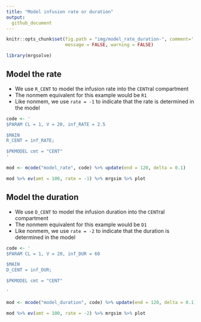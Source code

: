 ```yaml
---
title: "Model infusion rate or duration"
output: 
  github_document
---
```


```r
knitr::opts_chunk$set(fig.path = "img/model_rate_duration-", comment='.', 
                      message = FALSE, warning = FALSE)
```



```r
library(mrgsolve)
```

## Model the rate

- We use `R_CENT` to model the infusion rate into the `CENT`ral compartment
- The nonmem equivalent for this example would be `R1`
- Like nonmem, we use `rate = -1` to indicate that the 
rate is determined in the model

```r
code <- '
$PARAM CL = 1, V = 20, inf_RATE = 2.5

$MAIN
R_CENT = inf_RATE;

$PKMODEL cmt = "CENT"
'
```


```r
mod <- mcode("model_rate", code) %>% update(end = 120, delta = 0.1)
```

```r
mod %>% ev(amt = 100, rate = -1) %>% mrgsim %>% plot
```



## Model the duration

- We use `D_CENT` to model the infusion duration into the `CENT`ral compartment
- The nonmem equivalent for this example would be `D1`
- Like nonmem, we use `rate = -2` to indicate that the 
duration is determined in the model

```r
code <- '
$PARAM CL = 1, V = 20, inf_DUR = 60

$MAIN
D_CENT = inf_DUR;

$PKMODEL cmt = "CENT"

'
```


```r
mod <- mcode("model_duration", code) %>% update(end = 120, delta = 0.1)
```

```r
mod %>% ev(amt = 100, rate = -2) %>% mrgsim %>% plot
```






